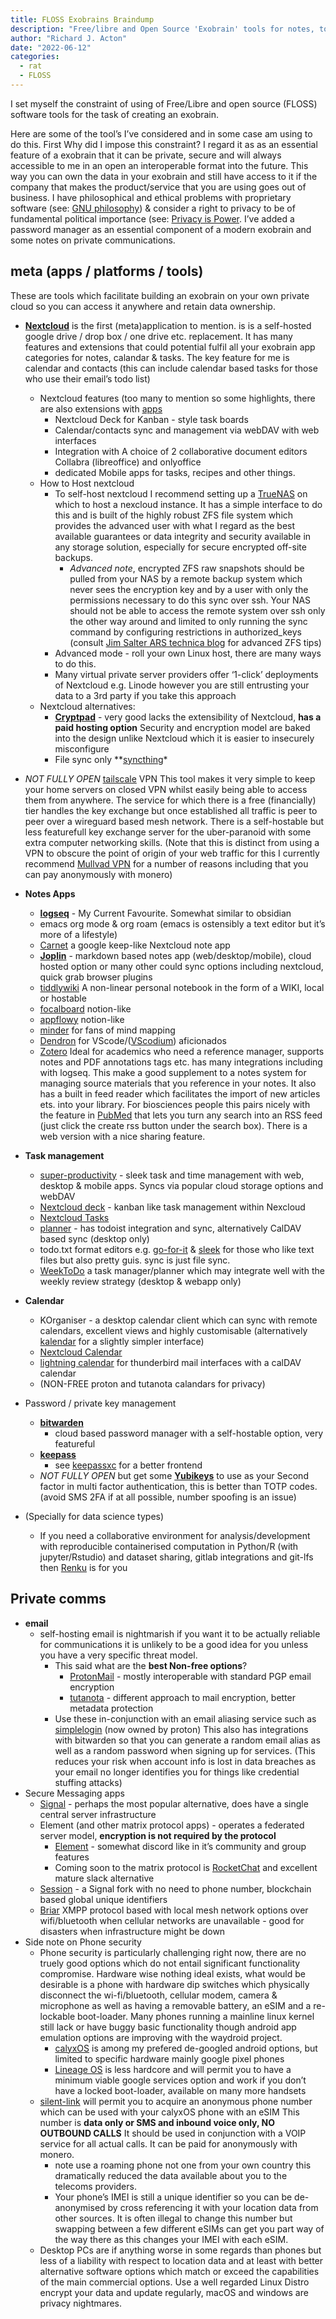 ```yaml
---
title: FLOSS Exobrains Braindump
description: "Free/libre and Open Source 'Exobrain' tools for notes, to do, task management etc."
author: "Richard J. Acton"
date: "2022-06-12"
categories:
  - rat
  - FLOSS
---
```


I set myself the constraint of using of Free/Libre and open source (FLOSS) software tools for the task of creating an exobrain. 

Here are some of the tool's I've considered and in some case am using to do this. First Why  did I impose this constraint? I regard it as as an essential feature of a exobrain that it can be private, secure and will always accessible to me in an open an interoperable format into the future. This way you can own the data in your exobrain and still have access to it if the company that makes the product/service that you are using goes out of business. I have philosophical and ethical problems with proprietary software (see: [GNU philosophy](https://www.gnu.org/philosophy/)) & consider a right to privacy to be of fundamental political importance (see: [Privacy is Power](https://openlibrary.org/works/OL24353841W/Privacy_is_Power).
I've added a password manager as an essential component of a modern exobrain and some notes on private communications.


## meta (apps / platforms / tools) 

These are tools which facilitate building an exobrain on your own private cloud so you can access it anywhere and retain data ownership.

- **[Nextcloud](https://nextcloud.com/)** is the first (meta)application to mention. is is a self-hosted google drive / drop box / one drive etc. replacement. It has many features and extensions that could potential fulfil all your exobrain app categories for notes, calandar & tasks. The key feature for me is calendar and contacts (this can include calendar based tasks for those who use their email's todo list)
	- Nextcloud features (too many to mention so some highlights, there are also extensions with [apps](https://apps.nextcloud.com/)
		- Nextcloud Deck for Kanban - style task boards
		- Calendar/contacts sync and management via webDAV with web interfaces
		- Integration with A choice of 2 collaborative document editors Collabra (libreoffice) and onlyoffice
		- dedicated Mobile apps for tasks, recipes and other things.
	- How to Host nextcloud
		- To self-host nextcloud I recommend setting up a [TrueNAS](box https://www.truenas.com/) on which to host a nexcloud instance. It has a simple interface to do this and is built of the highly robust ZFS file system which provides the advanced user with what I regard as the best available guarantees or data integrity and security available in any storage solution, especially for secure encrypted off-site backups.
			- _Advanced note_, encrypted ZFS raw snapshots should be pulled from your NAS by a remote backup system which never sees the encryption key and by a user with only the permissions necessary to do this sync over ssh. Your NAS should not be able to access the remote system over ssh only the other way around and limited to only running the sync command by configuring restrictions in authorized_keys (consult [Jim Salter ARS technica blog](https://arstechnica.com/gadgets/2021/06/a-quick-start-guide-to-openzfs-native-encryption/) for advanced ZFS tips)
		- Advanced mode - roll your own Linux host, there are many ways to do this.
		- Many virtual private server providers offer '1-click' deployments of Nextcloud e.g. Linode however you are still entrusting your data to a 3rd party if you take this approach
	- Nextcloud alternatives:
		- **[Cryptpad](https://cryptpad.fr/)** - very good lacks the extensibility of Nextcloud, **has a paid hosting option** Security and encryption model are baked into the design unlike Nextcloud which it is easier to insecurely misconfigure
		- File sync only **[syncthing](https://syncthing.net/)*
- _NOT FULLY OPEN_ [tailscale](https://tailscale.com/) VPN This tool makes it very simple to keep your home servers on closed VPN whilst easily being able to access them from anywhere. The service for which there is a free (financially) tier handles the key exchange but once established all traffic is peer to peer over a wireguard based mesh network. There is a self-hostable but less featurefull key exchange server for the uber-paranoid with some extra computer networking skills. (Note that this is distinct from using a VPN to obscure the point of origin of your web traffic for this I currently recommend [Mullvad VPN](https://mullvad.net/en/) for a number of reasons including that you can pay anonymously with monero)
        

- **Notes Apps**
	- **[logseq](https://logseq.com/)** - My Current Favourite. Somewhat similar to obsidian
	- emacs org mode & org roam (emacs is ostensibly a text editor but it's more of a lifestyle)
	- [Carnet](https://apps.nextcloud.com/apps/carnet) a google keep-like Nextcloud note app 
	- **[Joplin](https://joplinapp.org/)** - markdown based notes app (web/desktop/mobile), cloud hosted option or many other could sync options including nextcloud, quick grab browser plugins
	- [tiddlywiki](https://tiddlywiki.com/index.html) A non-linear personal notebook in the form of a WIKI, local or hostable
	- [focalboard](https://www.focalboard.com/) notion-like
	- [appflowy](https://appflowy.io/) notion-like
	- [minder](https://github.com/phase1geo/minder/) for fans of mind mapping
	- [Dendron](https://www.dendron.so/) for VScode/([VScodium](https://itsfoss.com/vscodium/)) aficionados
	- [Zotero](https://www.zotero.org/) Ideal for academics who need a reference manager, supports notes and PDF annotations tags etc.  has many integrations including with logseq. This make a good supplement to a notes system for managing source materials that you reference in your notes. It also has a built in feed reader which facilitates the import of new articles ets. into your library. For biosciences people this pairs nicely with the feature in [PubMed](https://pubmed.ncbi.nlm.nih.gov/) that lets you turn any search into an RSS feed (just click the create rss button under the search box). There is a web version with a nice sharing feature.
- **Task management**
	- [super-productivity](https://super-productivity.com/) - sleek task and time management with web, desktop & mobile apps. Syncs via popular cloud storage options and webDAV
	- [Nextcloud deck](https://apps.nextcloud.com/apps/deck) - kanban like task management within Nexcloud
	- [Nextcloud Tasks](https://apps.nextcloud.com/apps/tasks)
	- [planner](https://flathub.org/apps/details/com.github.alainm23.planner) - has todoist integration and sync, alternatively CalDAV based sync (desktop only)
	- todo.txt format editors e.g. [go-for-it](https://github.com/mank319/Go-For-It) & [sleek](https://github.com/ransome1/sleek) for those who like text files but also pretty guis. sync is just file sync.
	- [WeekToDo](https://weektodo.me/) a task manager/planner which may integrate well with the weekly review strategy (desktop & webapp only)
- **Calendar**
	- KOrganiser - a desktop calendar client which can sync with remote calendars, excellent views and highly customisable (alternatively [kalendar](https://apps.kde.org/kalendar/) for a slightly simpler interface)
	- [Nextcloud Calendar](https://apps.nextcloud.com/apps/calendar)
	- [lightning calendar](https://www.thunderbird.net/en-US/calendar/) for thunderbird mail interfaces with a calDAV calendar 
	- (NON-FREE proton and tutanota calandars for privacy)
- Password / private key management
	- **[bitwarden](https://bitwarden.com/)** 
		- cloud based password manager with a self-hostable option, very featureful
	- **[keepass](https://keepass.info/)**
		- see [keepassxc](https://keepassxc.org/project/) for a better frontend
	- _NOT FULLY OPEN_ but get some **[Yubikeys](https://www.yubico.com/)** to use as your Second factor in multi factor authentication, this is better than TOTP codes. (avoid SMS 2FA if at all possible, number spoofing is an issue)
- (Specially for data science types) 
	- If you need a collaborative environment for analysis/development with reproducible containerised computation in Python/R (with jupyter/Rstudio) and dataset sharing, gitlab integrations and git-lfs then [Renku](https://renkulab.io/) is for you 


## Private comms
- **email**
	- self-hosting email is nightmarish if you want it to be actually reliable for communications it is unlikely to be a good idea for you unless you have a very specific threat model.
		- This said what are the **best Non-free options**?
			- [ProtonMail](https://proton.me/) - mostly interoperable with standard PGP email encryption
			- [tutanota](https://tutanota.com/) - different approach to mail encryption, better metadata protection
		- Use these in-conjunction with an email aliasing service such as [simplelogin](https://simplelogin.io/) (now owned by proton) This also has integrations with bitwarden so that you can generate a random email alias as well as a random password when signing up for services. (This reduces your risk when account info is lost in data breaches as your email no longer identifies you for things like credential stuffing attacks)
- Secure Messaging apps
	- [Signal](https://www.signal.org/) - perhaps the most popular alternative, does have a single central server infrastructure
	- Element (and other matrix protocol apps) - operates a federated server model, **encryption is not required by the protocol**
		- [Element](https://element.io/) - somewhat discord like in it's community and group features
		- Coming soon to the matrix protocol is [RocketChat](https://rocket.chat/) and excellent mature slack alternative
	- [Session](https://getsession.org/) - a Signal fork with no need to phone number, blockchain based global unique identifiers
	- [Briar](https://briarproject.org/) XMPP protocol based with local mesh network options over wifi/bluetooth when cellular networks are unavailable - good for disasters when infrastructure might be down
- Side note on Phone security
	- Phone security is particularly challenging right now, there are no truely good options which do not entail significant functionality compromise. Hardware wise nothing ideal exists, what would be desirable is a phone with hardware dip switches which physically disconnect the wi-fi/bluetooth, cellular modem, camera & microphone as well as having a removable battery, an eSIM and a re-lockable boot-loader. Many phones running a mainline linux kernel still lack or have buggy basic functionality though android app emulation options are improving with the waydroid project.
		- [calyxOS](https://calyxos.org/) is among my prefered de-googled android options, but limited to specific hardware mainly google pixel phones
		- [Lineage OS](https://lineageos.org/) is less hardcore and will permit you to have a minimum viable google services option and work if you don't have a locked boot-loader, available on many more handsets
	- [silent-link](https://silent.link/) will permit you to acquire an anonymous phone number which can be used with your calyxOS phone with an eSIM This number is **data only or SMS and inbound voice only, NO OUTBOUND CALLS** It should be used in conjunction with a VOIP service for all actual calls. It can be paid for anonymously with monero.
		- note use a roaming phone not one from your own country this dramatically reduced the data available about you to the telecoms providers.
		- Your phone's IMEI is still a unique identifier so you can be de-anonymised by cross referencing it with your location data from other sources. It is often illegal to change this number but swapping between a few different eSIMs can get you part way of the way there as this changes your IMEI with each eSIM.
	- Desktop PCs are if anything worse in some regards than phones but less of a liability with respect to location data and at least with better alternative software options which match or exceed the capabilities of the main commercial options. Use a well regarded Linux Distro encrypt your data and update regularly, macOS and windows are privacy nightmares.
	
